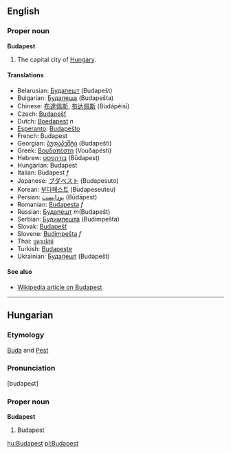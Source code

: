 ==English==
===Proper noun===
'''Budapest'''

#The capital city of [[Hungary]].

====Translations====
*Belarusian: [[Будапешт]] (Budapešt)
*Bulgarian: [[Будапеща]] (Budapešta)
*Chinese: [[布達佩斯]], [[布达佩斯]] (Bùdápèisī)
*Czech: [[Budapešť]]
*Dutch: [[Boedapest]] ''n''
*[[Esperanto]]: [[Budapeŝto]]
*French: Budapest
*Georgian: [[ბუდაპეშტი]] (Budapešti)
*Greek: [[Βουδαπέστη]] (Vouðapésti)
*Hebrew: [[בודהפסט]] (Būdapesṭ)
*Hungarian: Budapest
*Italian: Budapest ''f''
*Japanese: [[ブダペスト]] (Budapesuto)
*Korean: [[부다페스트]] (Budapeseuteu)
*Persian: [[بوداپست]] (Būdāpest)
*Romanian: [[Budapesta]] ''f''
*Russian: [[Будапешт]] ''m''(Budapešt)
*Serbian: [[Будимпешта]] (Budimpešta)
*Slovak: [[Budapešť]]
*Slovene: [[Budimpešta]] ''f''
*Thai: [[บูดาเปสต์]]
*Turkish: [[Budapeşte]]
*Ukrainian: [[Будапешт]] (Budapešt)

====See also====
*[[w:Budapest|Wikipedia article on Budapest]]

----

==Hungarian==
===Etymology===
[[Buda]] and [[Pest]]
===Pronunciation===
[budapeɕt]
===Proper noun===
'''Budapest'''

# Budapest

[[hu:Budapest]]
[[pl:Budapest]]